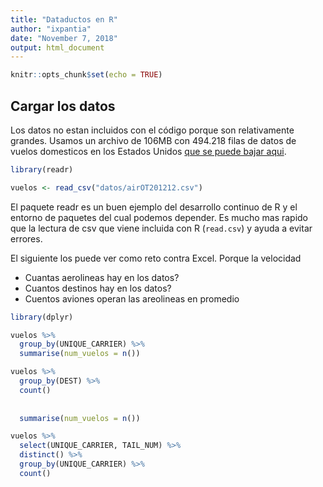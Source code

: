 ```yaml
---
title: "Dataductos en R"
author: "ixpantia"
date: "November 7, 2018"
output: html_document
---
```


```r
knitr::opts_chunk$set(echo = TRUE)
```

## Cargar los datos

Los datos no estan incluidos con el código porque son relativamente grandes. Usamos un archivo de 106MB con 494.218 filas de datos de vuelos domesticos en los Estados Unidos [que se puede bajar aqui](https://packages.revolutionanalytics.com/datasets/AirOnTimeCSV2012/). 


```r
library(readr)

vuelos <- read_csv("datos/airOT201212.csv")
```

El paquete readr es un buen ejemplo del desarrollo continuo de R y el entorno de paquetes del cual podemos depender. Es mucho mas rapido que la lectura de csv que viene incluida con R (`read.csv`) y ayuda a evitar errores.

El siguiente los puede ver como reto contra Excel. Porque la velocidad

- Cuantas aerolineas hay en los datos?
- Cuantos destinos hay en los datos?
- Cuentos aviones operan las areolineas en promedio

```r
library(dplyr)

vuelos %>%
  group_by(UNIQUE_CARRIER) %>% 
  summarise(num_vuelos = n())

vuelos %>%
  group_by(DEST) %>% 
  count()
  
  
  summarise(num_vuelos = n())

vuelos %>%
  select(UNIQUE_CARRIER, TAIL_NUM) %>% 
  distinct() %>% 
  group_by(UNIQUE_CARRIER) %>% 
  count()
```
